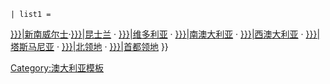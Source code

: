 {{Navbox
| name = 澳大利亚题目
 | Name = 澳大利亚题目
 |title={{#if:{{{2|}}}|[[{{{2}}}]]|澳大利亚{{{1|}}}}}
 | list1 = 
[[新南威尔士州{{{1|}}}|新南威尔士]]·[[昆士兰州{{{1|}}}|昆士兰]] · [[维多利亚州{{{1|}}}|维多利亚]] · [[南澳大利亚州{{{1|}}}|南澳大利亚]] · [[西澳大利亚州{{{1|}}}|西澳大利亚]] · [[塔斯马尼亚州{{{1|}}}|塔斯马尼亚]]   · [[北领地{{{1|}}}|北领地]] · [[澳大利亚首都领地{{{1|}}}|首都领地]] 
}}<noinclude>
{{模板文档}}
[[Category:澳大利亚模板]]
</noinclude>